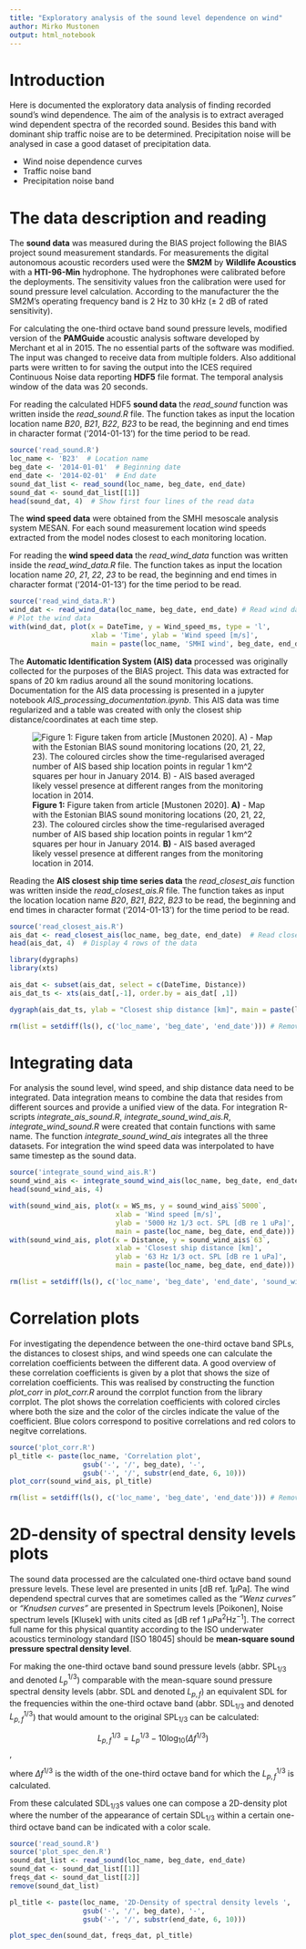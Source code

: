 ```yaml
---
title: "Exploratory analysis of the sound level dependence on wind"
author: Mirko Mustonen
output: html_notebook
---
```


# Introduction

Here is documented the exploratory data analysis of finding recorded sound's wind dependence. The aim of the analysis is to extract averaged wind dependent spectra of the recorded sound. Besides this band with dominant ship traffic noise are to be determined. Precipitation noise will be analysed in case a good dataset of precipitation data.

* Wind noise dependence curves
* Traffic noise band
* Precipitation noise band

# The data description and reading

The __sound data__ was measured during the BIAS project following the BIAS project sound measurement standards. For measurements the digital autonomous acoustic recorders used were the __SM2M__ by __Wildlife Acoustics__ with a __HTI-96-Min__ hydrophone. The hydrophones were calibrated before the deployments. The sensitivity values fron the calibration were used for sound pressure level calculation. According to the manufacturer the the SM2M's operating frequency band is 2 Hz to 30 kHz (± 2 dB of rated sensitivity).

For calculating the one-third octave band sound pressure levels, modified version of the __PAMGuide__ acoustic analysis software developed by Merchant et al in 2015. The no essential parts of the software was modified. The input was changed to receive data from multiple folders. Also additional parts were written to for saving the output into the ICES required Continuous Noise data reporting __HDF5__ file format. The temporal analysis window of the data was 20 seconds.
        
For reading the calculated HDF5 **sound data** the _read_sound_ function was written inside the _read_sound.R_ file. The function takes as input the location location name _B20_, _B21_, _B22_, _B23_ to be read, the beginning and end times in character format ('2014-01-13') for the time period to be read.

```r
source('read_sound.R')
loc_name <- 'B23'  # Location name
beg_date <- '2014-01-01'  # Beginning date
end_date <- '2014-02-01'  # End date
sound_dat_list <- read_sound(loc_name, beg_date, end_date)
sound_dat <- sound_dat_list[[1]]
head(sound_dat, 4)  # Show first four lines of the read data
```

The __wind speed data__ were obtained from the SMHI mesoscale analysis system MESAN. For each sound measurement location wind speeds extracted from the model nodes closest to each monitoring location.

For reading the **wind speed data** the _read_wind_data_ function was written inside the _read_wind_data.R_ file. The function takes as input the location location name _20_, _21_, _22_, _23_ to be read, the beginning and end times in character format ('2014-01-13') for the time period to be read.

```r
source('read_wind_data.R')
wind_dat <- read_wind_data(loc_name, beg_date, end_date) # Read wind data
# Plot the wind data
with(wind_dat, plot(x = DateTime, y = Wind_speed_ms, type = 'l', 
                    xlab = 'Time', ylab = 'Wind speed [m/s]', 
                    main = paste(loc_name, 'SMHI wind', beg_date, end_date)))
```

The __Automatic Identification System (AIS) data__ processed was originally collected for the purposes of the BIAS project. This data was extracted for spans of 20 km radius around all the sound monitoring locations. Documentation for the AIS data processing is presented in a jupyter notebook _AIS_processing_documentation.ipynb_. This AIS data was time regularized and a table was created with only the closest ship distance/coordinates at each time step.

![__Figure 1:__ Figure taken from article [Mustonen 2020]. __A)__ - Map with the Estonian BIAS sound monitoring locations (20, 21, 22, 23). The coloured circles show the time-regularised averaged number of AIS based ship location points in regular 1 km^2 squares per hour in January 2014. __B)__ - AIS based averaged likely vessel presence at different ranges from the monitoring location in  2014.](Figures/Doc_figs/Figure1.png){width=70%\\textwidth}

Reading the **AIS closest ship time series data** the _read_closest_ais_ function was written inside the _read_closest_ais.R_ file. The function takes as input the location location name _B20_, _B21_, _B22_, _B23_ to be read, the beginning and end times in character format ('2014-01-13') for the time period to be read.

```r
source('read_closest_ais.R')
ais_dat <- read_closest_ais(loc_name, beg_date, end_date)  # Read closest AIS data
head(ais_dat, 4)  # Display 4 rows of the data
```
```r
library(dygraphs)
library(xts)

ais_dat <- subset(ais_dat, select = c(DateTime, Distance))
ais_dat_ts <- xts(ais_dat[,-1], order.by = ais_dat[ ,1])

dygraph(ais_dat_ts, ylab = "Closest ship distance [km]", main = paste(loc_name, beg_date, end_date))  %>% dyRangeSelector()
```

```r
rm(list = setdiff(ls(), c('loc_name', 'beg_date', 'end_date'))) # Remove all but one
```

# Integrating data

For analysis the sound level, wind speed, and ship distance data need to be integrated. Data integration means to combine the data that resides from different sources and provide a unified view of the data. For integration R-scripts _integrate_ais_sound.R_, _integrate_sound_wind_ais.R_, _integrate_wind_sound.R_ were created that contain functions with same name. The function _integrate_sound_wind_ais_ integrates all the three datasets. For integration the wind speed data was interpolated to have same timestep as the sound data.

```r
source('integrate_sound_wind_ais.R')
sound_wind_ais <- integrate_sound_wind_ais(loc_name, beg_date, end_date)
head(sound_wind_ais, 4)
```

```r
with(sound_wind_ais, plot(x = WS_ms, y = sound_wind_ais$`5000`, 
                          xlab = 'Wind speed [m/s]', 
                          ylab = '5000 Hz 1/3 oct. SPL [dB re 1 uPa]',
                          main = paste(loc_name, beg_date, end_date)))
with(sound_wind_ais, plot(x = Distance, y = sound_wind_ais$`63`,
                          xlab = 'Closest ship distance [km]', 
                          ylab = '63 Hz 1/3 oct. SPL [dB re 1 uPa]',
                          main = paste(loc_name, beg_date, end_date)))
```
```r
rm(list = setdiff(ls(), c('loc_name', 'beg_date', 'end_date', 'sound_wind_ais'))) # Remove all but one
```

# Correlation plots

For investigating the dependence between the one-third octave band SPLs, the distances to closest ships, and wind speeds one can calculate the correlation coefficients between the different data. A good overview of these correlation coefficients is given by a plot that shows the size of correlation coefficients. This was realised by constructing the function _plot_corr_ in _plot_corr.R_ around the corrplot function from the library corrplot. The plot shows the correlation coefficients with colored circles where both the size and the color of the circles indicate the value of the coefficient. Blue colors correspond to positive correlations and red colors to negitve correlations.

```r
source('plot_corr.R')
pl_title <- paste(loc_name, 'Correlation plot', 
                  gsub('-', '/', beg_date), '-', 
                  gsub('-', '/', substr(end_date, 6, 10)))
plot_corr(sound_wind_ais, pl_title)
```

```r
rm(list = setdiff(ls(), c('loc_name', 'beg_date', 'end_date'))) # Remove all but one
```

# 2D-density of spectral density levels plots

The sound data processed are the calculated one-third octave band sound pressure levels. These level are presented in units [dB ref. 1$\mu$Pa]. The wind dependend spectral curves that are sometimes called as the _"Wenz curves"_ or _"Knudsen curves"_ are presented in Spectrum levels [Poikonen], Noise spectrum levels [Klusek] with units cited as [dB ref 1 $\mu$Pa$^2$Hz$^{-1}$]. The correct full name for this physical quantity according to the ISO underwater acoustics terminology standard [ISO 18045] should be __mean-square sound pressure spectral density level__. 

For making the one-third octave band sound pressure levels (abbr. SPL$_{1/3}$ and denoted $L_p^{1/3}$) comparable with the mean-square sound pressure spectral density levels (abbr. SDL and denoted $L_{p,f}$) an equivalent SDL for the frequencies within the one-third octave band (abbr. SDL$_{1/3}$ and denoted $L_{p,f}^{1/3}$) that would amount to the original SPL$_{1/3}$ can be calculated:

$$L_{p,f}^{1/3} = L_p^{1/3} - 10\log_{10}(\Delta f^{1/3}) $$,

where $\Delta f^{1/3}$ is the width of the one-third octave band for which the $L_{p,f}^{1/3}$ is calculated. 

From these calculated SDL$_{1/3}$s values one can compose a 2D-density plot where the number of the appearance of certain SDL$_{1/3}$ within a certain one-third octave band can be indicated with a color scale.

```r
source('read_sound.R')
source('plot_spec_den.R')
sound_dat_list <- read_sound(loc_name, beg_date, end_date)
sound_dat <- sound_dat_list[[1]]
freqs_dat <- sound_dat_list[[2]]
remove(sound_dat_list)

pl_title <- paste(loc_name, '2D-Density of spectral density levels ', 
                  gsub('-', '/', beg_date), '-', 
                  gsub('-', '/', substr(end_date, 6, 10)))

plot_spec_den(sound_dat, freqs_dat, pl_title)
```